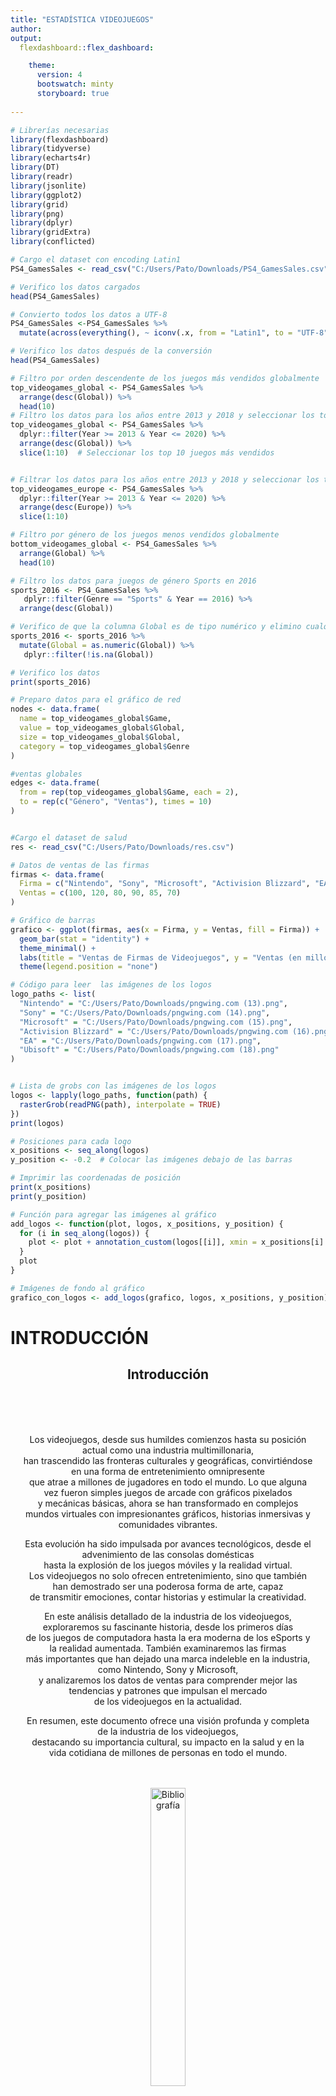 ---
title: "ESTADÍSTICA VIDEOJUEGOS"
author: 
output:
  flexdashboard::flex_dashboard:

    theme: 
      version: 4
      bootswatch: minty
      storyboard: true
     
---

```{r setup, include=FALSE}
# Librerías necesarias
library(flexdashboard)
library(tidyverse)
library(echarts4r)
library(DT)
library(readr)
library(jsonlite)
library(ggplot2)
library(grid)
library(png)
library(dplyr)
library(gridExtra)
library(conflicted)

# Cargo el dataset con encoding Latin1
PS4_GamesSales <- read_csv("C:/Users/Pato/Downloads/PS4_GamesSales.csv", locale = locale(encoding = "Latin1"))

# Verifico los datos cargados
head(PS4_GamesSales)

# Convierto todos los datos a UTF-8
PS4_GamesSales <-PS4_GamesSales %>%
  mutate(across(everything(), ~ iconv(.x, from = "Latin1", to = "UTF-8")))

# Verifico los datos después de la conversión
head(PS4_GamesSales)

# Filtro por orden descendente de los juegos más vendidos globalmente
top_videogames_global <- PS4_GamesSales %>%
  arrange(desc(Global)) %>%
  head(10)
# Filtro los datos para los años entre 2013 y 2018 y seleccionar los top 10 juegos más vendidos
top_videogames_global <- PS4_GamesSales %>%
  dplyr::filter(Year >= 2013 & Year <= 2020) %>%
  arrange(desc(Global)) %>%
  slice(1:10)  # Seleccionar los top 10 juegos más vendidos


# Filtrar los datos para los años entre 2013 y 2018 y seleccionar los top 10 juegos más vendidos
top_videogames_europe <- PS4_GamesSales %>%
  dplyr::filter(Year >= 2013 & Year <= 2020) %>%
  arrange(desc(Europe)) %>%
  slice(1:10)

# Filtro por género de los juegos menos vendidos globalmente
bottom_videogames_global <- PS4_GamesSales %>%
  arrange(Global) %>%
  head(10)

# Filtro los datos para juegos de género Sports en 2016
sports_2016 <- PS4_GamesSales %>%
   dplyr::filter(Genre == "Sports" & Year == 2016) %>%
  arrange(desc(Global))

# Verifico de que la columna Global es de tipo numérico y elimino cualquier valor no numérico
sports_2016 <- sports_2016 %>%
  mutate(Global = as.numeric(Global)) %>%
   dplyr::filter(!is.na(Global))

# Verifico los datos
print(sports_2016)

# Preparo datos para el gráfico de red
nodes <- data.frame(
  name = top_videogames_global$Game,
  value = top_videogames_global$Global,
  size = top_videogames_global$Global,
  category = top_videogames_global$Genre
)

#ventas globales
edges <- data.frame(
  from = rep(top_videogames_global$Game, each = 2),
  to = rep(c("Género", "Ventas"), times = 10)
)


#Cargo el dataset de salud
res <- read_csv("C:/Users/Pato/Downloads/res.csv")

# Datos de ventas de las firmas
firmas <- data.frame(
  Firma = c("Nintendo", "Sony", "Microsoft", "Activision Blizzard", "EA", "Ubisoft"),
  Ventas = c(100, 120, 80, 90, 85, 70)
)

# Gráfico de barras
grafico <- ggplot(firmas, aes(x = Firma, y = Ventas, fill = Firma)) +
  geom_bar(stat = "identity") +
  theme_minimal() +
  labs(title = "Ventas de Firmas de Videojuegos", y = "Ventas (en millones)", x = "Firma") +
  theme(legend.position = "none")

# Código para leer  las imágenes de los logos
logo_paths <- list(
  "Nintendo" = "C:/Users/Pato/Downloads/pngwing.com (13).png",
  "Sony" = "C:/Users/Pato/Downloads/pngwing.com (14).png",
  "Microsoft" = "C:/Users/Pato/Downloads/pngwing.com (15).png",
  "Activision Blizzard" = "C:/Users/Pato/Downloads/pngwing.com (16).png",
  "EA" = "C:/Users/Pato/Downloads/pngwing.com (17).png",
  "Ubisoft" = "C:/Users/Pato/Downloads/pngwing.com (18).png"
)


# Lista de grobs con las imágenes de los logos
logos <- lapply(logo_paths, function(path) {
  rasterGrob(readPNG(path), interpolate = TRUE)
})
print(logos)

# Posiciones para cada logo
x_positions <- seq_along(logos)
y_position <- -0.2  # Colocar las imágenes debajo de las barras

# Imprimir las coordenadas de posición
print(x_positions)
print(y_position)

# Función para agregar las imágenes al gráfico
add_logos <- function(plot, logos, x_positions, y_position) {
  for (i in seq_along(logos)) {
    plot <- plot + annotation_custom(logos[[i]], xmin = x_positions[i] - 0.5, xmax = x_positions[i] + 0.5, ymin = y_position, ymax = y_position + 0.5)
  }
  plot
}

# Imágenes de fondo al gráfico
grafico_con_logos <- add_logos(grafico, logos, x_positions, y_position)


```





INTRODUCCIÓN {data-navmenu="Menu"}
====================================

<center><div id='introduccion' style='margin: 20px;'>
  <h2><strong>Introducción</strong></h2><br><br><br>
  <p>Los videojuegos, desde sus humildes comienzos hasta su posición actual como una industria multimillonaria, <br>han trascendido las fronteras culturales y geográficas, convirtiéndose en una forma de entretenimiento omnipresente <br>que atrae a millones de jugadores en todo el mundo. Lo que alguna vez fueron simples juegos de arcade con gráficos pixelados<br> y mecánicas básicas, ahora se han transformado en complejos mundos virtuales con impresionantes gráficos, historias inmersivas y comunidades vibrantes.<br>

Esta evolución ha sido impulsada por avances tecnológicos, desde el advenimiento de las consolas domésticas<br> hasta la explosión de los juegos móviles y la realidad virtual.<br> Los videojuegos no solo ofrecen entretenimiento, sino que también <br>han demostrado ser una poderosa forma de arte, capaz<br> de transmitir emociones, contar historias y estimular la creatividad.<br>

En este análisis detallado de la industria de los videojuegos, exploraremos su fascinante historia, desde los primeros días <br>de los juegos de computadora hasta la era moderna de los eSports y la realidad aumentada. También examinaremos las firmas<br> más importantes que han dejado una marca indeleble en la industria, como Nintendo, Sony y Microsoft,<br> y analizaremos los datos de ventas para comprender mejor las tendencias y patrones que impulsan el mercado<br> de los videojuegos en la actualidad.<br>

En resumen, este documento ofrece una visión profunda y completa de la industria de los videojuegos, <br>destacando su importancia cultural, su impacto en la salud y en la vida cotidiana de millones de personas en todo el mundo.</p><br><br>
 <img src="C:/Users/Pato/Downloads/5lER.gif" alt="Bibliografía" style="width:35%;">
</div> 




HISTORIA DE LOS VIDEOJUEGOS {data-navmenu="Menu"}
===================================== 

<center><div id='historia' style='margin: 20px;'>
  <h2><strong>Historia de los Videojuegos</strong></h2><br><br><br>
  <p>La historia de los videojuegos es una narrativa fascinante que se remonta a la década de 1950,<br> cuando los primeros juegos de computadora y arcade comenzaron a surgir en laboratorios de investigación y salas de juegos.<br> Estos primeros juegos, como "Spacewar!" en 1962, sentaron las bases para lo que se convertiría en una industria multimillonaria en las décadas siguientes.<br>

En 1972, <b>Atari</b> lanzó <b>"Pong"</b>, uno de los primeros videojuegos comerciales exitosos.<br> Este simple juego de tenis virtual, que consistía en mover una barra arriba y abajo para golpear una pelota, se convirtió en un<br> fenómeno cultural y marcó el inicio de la era moderna de los videojuegos.<br>

Durante los años 80, los videojuegos ganaron aún más popularidad con la llegada de consolas domésticas<br> como la Nintendo Entertainment System (NES). Juegos icónicos como "Super Mario Bros", lanzado en 1985, se convirtieron <br>en sinónimo de diversión y entretenimiento para toda una generación.<br>

Los años 90 presenciaron el surgimiento de la competencia entre Sega y Nintendo, así como la entrada <br>de un nuevo jugador en el mercado: Sony. En 1994, Sony lanzó la PlayStation, una consola que revolucionó la industria con gráficos avanzados y una amplia biblioteca de juegos.<br>

En la década de 2000, la industria de los videojuegos experimentó una expansión sin precedentes<br> con el lanzamiento de consolas más avanzadas como la PlayStation 2, Xbox y Nintendo GameCube. Además, la popularidad <br>de los juegos en línea creció exponencialmente, permitiendo a los jugadores de todo el mundo conectarse y competir en tiempo real.<br>
</p><br><br>
<video width="300" controls>
    <source src="C:/Users/Pato/Downloads/Pong 1972 by Atari.mp4">

  </video>
</div>







FIRMAS MÁS IMPORTANTES {data-navmenu="Menu"}
===================================== 


<center><div id='firmas' style='margin: 20px;'>
  <h2><strong>Firmas más Importantes en la Industria de los Videojuegos</strong></h2><br><br><br>
   <b>Nintendo</b>: Fundada en 1889 como una empresa de cartas, Nintendo se convirtió en
    una potencia de los videojuegos con franquicias como 'Mario', 'Zelda' y 'Pokémon'.<br>
    <b>Sony</b>: Entró en la industria de los videojuegos con la PlayStation en 1994, 
    revolucionando el mercado con gráficos avanzados y una amplia biblioteca de
    juegos.<br>
    <b>Microsoft</b>: Lanzó la Xbox en 2001 y ha continuado innovando con servicios en 
    línea como Xbox Live.<br>
    <b>Activision Blizzard</b>: Conocida por franquicias como 'Call of Duty' y
    <b>'World of Warcraft'</b>, es una de las mayores editoras de videojuegos del mundo.<br>
    <b>Electronic Arts (EA)</b>: Fundada en 1982, es conocida por sus juegos de deportes
    como 'FIFA' y 'Madden NFL', así como títulos populares como 'The Sims'.<br>
    <b>Ubisoft</b>: Conocida por franquicias como 'Assassin's Creed' y 'Far Cry',
    ha sido una de las principales editoras y desarrolladoras de la industria.
</div><br><br><br><br>



```{r}
# Gráfico de firmas
print(grafico_con_logos)


```

DATASET VENTAS {data-navmenu="Menu"}
====================================


<center><div id='dataset' style='margin: 20px;'>
  <h2><strong>Dataset</strong></h2><br><br><br>
  <p>Para nuestro análisis, utilizaremos un dataset que contiene información sobre las ventas de videojuegos para la consola PlayStation 4 (PS4), desde el año 2013 hasta el 2020.<br> El dataset incluye datos sobre el nombre del juego, el año de lanzamiento, el género, el editor y las ventas globales.</p>
 
</div>


```{r}
datatable(PS4_GamesSales, options = list(pageLength = 10, autoWidth = TRUE))


```

TOP 10 VIDEOJUEGOS MÁS VENDIDOS {data-navmenu="Menu"}
===================================== 

<div id='top10' style='margin: 20px;'>
  <h2><strong>Top 10 Videojuegos más vendidos Globalmente</strong></h2>
</div>


```{r}
# Gráfico del top 10 de videojuegos más vendidos globalmente
top_videogames_global %>%
  e_chart(Game) %>%
  e_line(Global) %>%
  e_title("Ventas globales en millones") %>%
  e_tooltip()


```

<div id='top10' style='margin: 20px;'>
  <h2><strong>Top 10 Videojuegos más vendidos Globalmente entre los años 2013 y 2020</strong></h2>
</div>

```{r}
# Gráfico ventas globales
top_videogames_global %>%
  e_charts(Game) %>%
  e_line(Global, color = "pink") %>%
  e_title("Top 10 videojuegos Global (2013-2020)") %>%
  e_tooltip(trigger = "axis") %>%
  e_x_axis(name = "Videojuego") %>%
  e_y_axis(name = "Ventas Globales (millones)")


```





<div id='top10_eu' style='margin: 20px;'>
  <h2><strong>Sports - Los más vendidos en 2016</strong></h2>
</div>


```{r}


# Gráfico de línea videojuegos sports más vendidos en 2016
ggplot(sports_2016, aes(x = reorder(Game, Global), y = Global, group = 1)) +
  geom_line(color = "purple", size = 1) +
  geom_point(color = "purple", size = 2) +
  coord_flip() +
  labs(title = "Sports más vendidos en 2016", x = "Videojuego", y = "Ventas Globales (millones)") +
  theme_minimal()



```



<div id='top10_eu' style='margin: 20px;'>
  <h2><strong>Top 10 Videojuegos más vendidos en Europa</strong></h2>
</div>



```{r}
# Gráfico del top 10 de videojuegos más vendidos en Europa 2013-2020
top_videogames_europe %>%
  e_chart(Game) %>%
  e_bar(Europe) %>%
  e_title( "Ventas en Europa 2013 -2020") %>%
  e_tooltip()


```


<div id='network_chart' style='margin: 20px;'>
  <h2><strong>Top 10 Videojuegos más vendidos Globalmente por Género</strong></h2>
</div>

```{r}
# Gráfico de red para el top 10 de videojuegos más vendidos globalmente
e_charts(width = "100%", height = "500px") |> 
  e_graph(
    layout = "circular", 
    circular = list(
      rotateLabel = TRUE
    ),
    roam = TRUE,
    lineStyle = list(
      color = "source",
      curveness = 0.3
    ),
    label = list(
      position = "right",
      formatter = "{b}"
    )
  ) |>
  e_graph_nodes(
    nodes = nodes, 
    names = name, 
    value = value, 
    size = size, 
    category = category
  ) |> 
  e_graph_edges(
    edges = edges, 
    source = from,
    target = to
  ) |>
  e_tooltip()

```




RELACIÓN ENTRE LA SALUD MENTAL Y LOS VIDEOJUEGOS {data-navmenu="Menu"}
========================================================================

<center><div id='top10' style='margin: 20px;'>
  <h2><b>Datos Estadísticos - Salud Mental y los Videojuegos</b></h2>
  <p> La siguiente tabla muestra los datos obtenidos del Dataset Gaming and Mental Health, <br>en el que se muestra la relación entre los videojuegos y cómo se sienten mentalmente los jugadores después de jugar.</p>
</div><br><br><br>



```{r}

datatable(res)

```


¿CÓMO SE SIENTEN LOS JUGADORES DESPUÉS DE JUGAR? ANÁLISIS MEDIANTE GRÁFICOS {data-navmenu="Menu"}
========================================================================



```{r}

# Cargar los datos desde el archivo CSV
res_data <- read_csv("C:/Users/Pato/Downloads/res.csv")

# Filtrar los datos para obtener personas que se sienten bien (Good) y mal (Tired, Unmotivated)
good_data <- res_data %>%
  dplyr::filter(`Feel After` == "Good") %>%
  select(Age, Gender, `Playing Hours`)

bad_data <- res_data %>%
  dplyr::filter(`Feel After` %in% c("Unmotivated")) %>%
  select(Age, Gender, `Playing Hours`)

bad_data <- res_data %>%
  dplyr::filter(`Feel After` %in% c("Tired")) %>%
  select(Age, Gender, `Playing Hours`)

# Muestreo de 200 personas
set.seed(123)  # Para reproducibilidad
good_sample <- good_data %>% sample_n(min(n(), 200))
bad_sample <- bad_data %>% sample_n(min(n(), 200))

```


<center><div id='top10' style='margin: 20px;'>
<h2><b>Análisis mediante gráficos</b></h2><br><br><br>
  <p>En los siguientes gráficos se mostrará información a cerca de cómo se sienten <br>los jugadores, dependiendo del rango de edad, el sexo y las horas de juego.</p>
</div><br><br><br>


## Bien


```{r}

# Agrupar y resumir los datos
good_summary <- good_sample %>%
  group_by(Gender, Age) %>%
  summarise(Average_Playing_Hours = mean(`Playing Hours`), .groups = 'drop')

# Gráfico sentirse bien
ggplot(good_summary, aes(x = Age, y = Average_Playing_Hours, color = Gender)) +
  geom_line() +
  geom_point() +
  labs(title = "Rango de horas de juego (Bien)",
       x = "Edad",
       y = "Horas de Juego Promedio")


```


## Cansado

```{r}

# Agrupo y resumo los datos
bad_summary <- bad_sample %>%
  group_by(Gender, Age) %>%
  summarise(Average_Playing_Hours = mean(`Playing Hours`), .groups = 'drop')

# Gráfico cansancio
ggplot(bad_summary, aes(x = Age, y = Average_Playing_Hours, color = Gender)) +
  geom_line() +
  geom_point() +
  labs(title = "Rango de horas de juego  (Cansado)",
       x = "Edad",
       y = "Horas de Juego Promedio")

```


## Desmotivado


```{r}
# Gráfico desmotivación
ggplot(bad_summary, aes(x = Age, y = Average_Playing_Hours, color = Gender)) +
  geom_line() +
  geom_point() +
  labs(title = "Rango de horas de juego (Desmotivado)",
       x = "Edad",
       y = "Horas de Juego Promedio")

```



CONCLUSIONES {data-navmenu="Menu"}
========================================================================

<center><div id='conclusión' style='margin: 20px;'>
<h2><strong>Conclusión</strong></h2><br><br><br>
<p>
Después de analizar los datos en relación a la venta de videojuegos, se puede decir,<br>que a nivel global, el gran vencedor durante los  años 2013 y 2020 fue Sony.<br> De los gráficos también se puede deducir<br> que el juego más vendido globalmente desde los años 2013 - 2020 fue Spiderman, de la firma Sony.<br> A nivel europeo el juego más vendido durante esos años fue el GTA V, de la firma Rockstar Games.<br> Por género de acción el más vendido fue FIFA 17, de la firma Electronic Arts.

En cuanto a la relación que tienen los videojuegos con la salud mental de personas<br> entre 11 y 28 años, en el caso femenino suelen jugar más en la adolescencia y en un rango menor de hora y media, por lo que suelen<br> verse menos afectadas a nivel de cansancio y desmotivación, al contrario que el grupo masculino, comprendido en un rango <br>de edades de entre 17 y 28 años aproximadamente, quienes sí pueden llegar a notarse cansados y/o desmotivados después de más de una hora y media.<br>
Esto nos indica, que cuando se usa de manera equilibrada, los videojuegos pueden ser parte<br> de un estilo de vida saludable sin impactos negativos significativos en la motivación y la fatiga mental,<br> además, promover un uso moderado y consciente de los videojuegos puede maximizar los beneficios recreativos y cognitivos que ofrecen.
</p><br><br>
<img src="C:/Users/Pato/Downloads/U1hT.gif" alt="Bibliografía" style="width:40%;">
</div>


BIBLIOGRAFÍA {data-navmenu="Menu"}
========================================================================



<center>
<div style="margin: 20px; text-align: center;">
  <h2><strong>Bibliografía</strong></h2><br><br><br>
  <a href="https://historia.nationalgeographic.com.es/a/cual-fue-primer-videojuego-esta-es-historia-pasatiempo-universal_20123">Historia de los Videojuegos</a><br>
   <a href="https://www.kaggle.com/datasets/gregorut/videogamesales">Video Game Sales</a><br>
      <a href="https://www.kaggle.com/datasets/alanpal/gaming-and-mental-health">Gaming and Mental Health</a><br><br><br><br>
<img src="C:/Users/Pato/Downloads/CGd.gif" alt="Bibliografía" style="width:35%;">
</div><br><br><br> <b>©2024 - Sindy Viviana Vargas Gómez</b><br>  <i><a href="https://github.com/vivicode85/R/blob/4ef063c4150f997980e7f02a4ff0e555079be74a/Trabajo_Final_Sindy_Viviana_Vargas_Gomez.Rmd">source code</a></i>                





